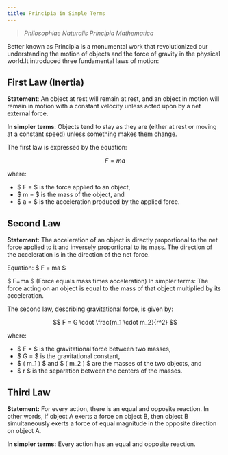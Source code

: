 ```yaml
---
title: Principia in Simple Terms
---
```




> _Philosophiae Naturalis Principia Mathematica_

Better known as Principia is a monumental work that revolutionized our understanding the motion of objects and the force of gravity in the physical world.It introduced three fundamental laws of motion:

## First Law (Inertia)
**Statement**: An object at rest will remain at rest, and an object in motion will remain in motion with a constant velocity unless acted upon by a net external force.

**In simpler terms**: Objects tend to stay as they are (either at rest or moving at a constant speed) unless something makes them change.

The first law is expressed by the equation:

$$
F = ma
$$

where:
- $ F = $ is the force applied to an object,
- $ m = $ is the mass of the object, and
- $ a = $ is the acceleration produced by the applied force.

## Second Law

**Statement:** The acceleration of an object is directly proportional to the net force applied to it and inversely proportional to its mass. The direction of the acceleration is in the direction of the net force.

Equation: $ F = ma $

$ F=ma $ (Force equals mass times acceleration)
In simpler terms: The force acting on an object is equal to the mass of that object multiplied by its acceleration.

The second law, describing gravitational force, is given by:

$$
 F = G \cdot \frac{m_1 \cdot m_2}{r^2}
$$

where:
- $ F = $ is the gravitational force between two masses,
- $ G = $ is the gravitational constant,
- $ ( m_1 ) $ and $ ( m_2 ) $ are the masses of the two objects, and
- $ r $ is the separation between the centers of the masses.

## Third Law

**Statement:** For every action, there is an equal and opposite reaction. In other words, if object A exerts a force on object B, then object B simultaneously exerts a force of equal magnitude in the opposite direction on object A.

**In simpler terms:** Every action has an equal and opposite reaction.